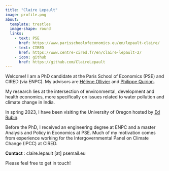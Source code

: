 ```yaml
---
title: "Claire Lepault"
image: profile.png
about:
  template: trestles
  image-shape: round
  links:
    - text: PSE
      href: https://www.parisschoolofeconomics.eu/en/lepault-claire/
    - text: CIRED
      href: https://www.centre-cired.fr/en/claire-lepault-2/
    - icon: github
      href: https://github.com/ClaireLepault
---
```


Welcome! I am a PhD candidate at the Paris School of Economics (PSE) and CIRED (via ENPC).  My advisors are [Hélène Ollivier](https://sites.google.com/site/heleneollivier/) and [Philippe Quirion](https://www.centre-cired.fr/philippe-quirion/).

My research lies at the intersection of environmental, development and health economics, more specifically on issues related to water pollution and climate change in India. 

In spring 2023, I have been visiting the University of Oregon hosted by [Ed Rubin](http://edrub.in/).

Before the PhD, I received an engineering degree at ENPC and a master Analysis and Policy in Economics at PSE. Much of my motivation comes from experience working for the Intergovernmental Panel on Climate Change (IPCC) at CIRED. 

**Contact** : claire.lepault [at] psemail.eu

Please feel free to get in touch!